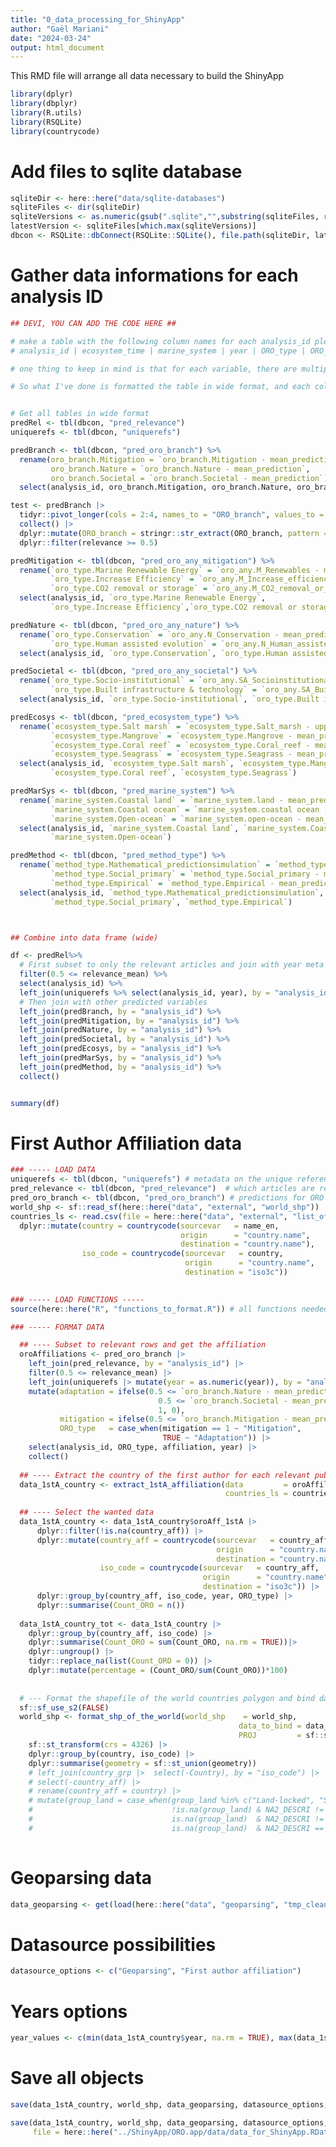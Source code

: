 ```yaml
---
title: "0_data_processing_for_ShinyApp"
author: "Gaël Mariani"
date: "2024-03-24"
output: html_document
---
```


This RMD file will arrange all data necessary to build the ShinyApp

```r
library(dplyr)
library(dbplyr)
library(R.utils)
library(RSQLite)
library(countrycode)
```


# Add files to sqlite database

```r

sqliteDir <- here::here("data/sqlite-databases")
sqliteFiles <- dir(sqliteDir)
sqliteVersions <- as.numeric(gsub(".sqlite","",substring(sqliteFiles, regexpr("_v", sqliteFiles) + 2)))
latestVersion <- sqliteFiles[which.max(sqliteVersions)]
dbcon <- RSQLite::dbConnect(RSQLite::SQLite(), file.path(sqliteDir, latestVersion), create=FALSE)

```
# Gather data informations for each analysis ID
```r

## DEVI, YOU CAN ADD THE CODE HERE ##

# make a table with the following column names for each analysis_id please:
# analysis_id | ecosystem_time | marine_system | year | ORO_type | ORO_branch | method_type

# one thing to keep in mind is that for each variable, there are multiple labels, so you won't be able to have each row be a unique analysis_id like what you requested above. The naming convention for each column in <variable name>.<label name>

# So what I've done is formatted the table in wide format, and each column contains the mean prediction for each label, and you can melt it how you want using reshape2::melt.data.frame() depending on which variables you want to look at. Or you can melt the whole thing, but knowing then that each row will have duplicate analysis_ids


# Get all tables in wide format
predRel <- tbl(dbcon, "pred_relevance") 
uniquerefs <- tbl(dbcon, "uniquerefs")

predBranch <- tbl(dbcon, "pred_oro_branch") %>%
  rename(oro_branch.Mitigation = `oro_branch.Mitigation - mean_prediction`,
         oro_branch.Nature = `oro_branch.Nature - mean_prediction`,
         oro_branch.Societal = `oro_branch.Societal - mean_prediction`) %>%
  select(analysis_id, oro_branch.Mitigation, oro_branch.Nature, oro_branch.Societal)

test <- predBranch |> 
  tidyr::pivot_longer(cols = 2:4, names_to = "ORO_branch", values_to = "relevance") |>
  collect() |> 
  dplyr::mutate(ORO_branch = stringr::str_extract(ORO_branch, pattern = "(?<=\\.).*")) |> 
  dplyr::filter(relevance >= 0.5)

predMitigation <- tbl(dbcon, "pred_oro_any_mitigation") %>%
  rename(`oro_type.Marine Renewable Energy` = `oro_any.M_Renewables - mean_prediction`,
         `oro_type.Increase Efficiency` = `oro_any.M_Increase_efficiency - mean_prediction`,
         `oro_type.CO2 removal or storage` = `oro_any.M_CO2_removal_or_storage - mean_prediction`)%>%
  select(analysis_id, `oro_type.Marine Renewable Energy`, 
         `oro_type.Increase Efficiency`,`oro_type.CO2 removal or storage`)

predNature <- tbl(dbcon, "pred_oro_any_nature") %>%
  rename(`oro_type.Conservation` = `oro_any.N_Conservation - mean_prediction`,
         `oro_type.Human assisted evolution` = `oro_any.N_Human_assisted_evolution - mean_prediction`) %>%
  select(analysis_id, `oro_type.Conservation`, `oro_type.Human assisted evolution`)

predSocietal <- tbl(dbcon, "pred_oro_any_societal") %>%
  rename(`oro_type.Socio-institutional` = `oro_any.SA_Socioinstitutional - mean_prediction`,
         `oro_type.Built infrastructure & technology` = `oro_any.SA_Built_infrastructure_and_technology - mean_prediction`) %>%
  select(analysis_id, `oro_type.Socio-institutional`, `oro_type.Built infrastructure & technology`)

predEcosys <- tbl(dbcon, "pred_ecosystem_type") %>%
  rename(`ecosystem_type.Salt marsh` = `ecosystem_type.Salt_marsh - upper_pred`,
         `ecosystem_type.Mangrove` = `ecosystem_type.Mangrove - mean_prediction`,
         `ecosystem_type.Coral reef` = `ecosystem_type.Coral_reef - mean_prediction`,
         `ecosystem_type.Seagrass` = `ecosystem_type.Seagrass - mean_prediction`)%>%
  select(analysis_id, `ecosystem_type.Salt marsh`, `ecosystem_type.Mangrove`, 
         `ecosystem_type.Coral reef`, `ecosystem_type.Seagrass`)

predMarSys <- tbl(dbcon, "pred_marine_system") %>%
  rename(`marine_system.Coastal land` = `marine_system.land - mean_prediction`,
         `marine_system.Coastal ocean` = `marine_system.coastal ocean - mean_prediction`,
         `marine_system.Open-ocean` = `marine_system.open-ocean - mean_prediction`) %>%
  select(analysis_id, `marine_system.Coastal land`, `marine_system.Coastal ocean`, 
         `marine_system.Open-ocean`)

predMethod <- tbl(dbcon, "pred_method_type") %>%
  rename(`method_type.Mathematical_predictionsimulation` = `method_type.Mathematical_predictionsimulation - mean_prediction`,
         `method_type.Social_primary` = `method_type.Social_primary - mean_prediction`,
         `method_type.Empirical` = `method_type.Empirical - mean_prediction`) %>%
  select(analysis_id, `method_type.Mathematical_predictionsimulation`, 
         `method_type.Social_primary`, `method_type.Empirical`)



## Combine into data frame (wide)

df <- predRel%>%
  # First subset to only the relevant articles and join with year meta data
  filter(0.5 <= relevance_mean) %>%
  select(analysis_id) %>%
  left_join(uniquerefs %>% select(analysis_id, year), by = "analysis_id") %>%
  # Then join with other predicted variables
  left_join(predBranch, by = "analysis_id") %>%
  left_join(predMitigation, by = "analysis_id") %>%
  left_join(predNature, by = "analysis_id") %>%
  left_join(predSocietal, by = "analysis_id") %>%
  left_join(predEcosys, by = "analysis_id") %>%
  left_join(predMarSys, by = "analysis_id") %>%
  left_join(predMethod, by = "analysis_id") %>%
  collect()


summary(df)


```


# First Author Affiliation data
```r

### ----- LOAD DATA
uniquerefs <- tbl(dbcon, "uniquerefs") # metadata on the unique references
pred_relevance <- tbl(dbcon, "pred_relevance")  # which articles are relevant to OROs
pred_oro_branch <- tbl(dbcon, "pred_oro_branch") # predictions for ORO branch
world_shp <- sf::read_sf(here::here("data", "external", "world_shp"))  # shape file of the world
countries_ls <- read.csv(file = here::here("data", "external", "list_of_countries", "sql-pays.csv"), sep = ";") |>  # Countries names
  dplyr::mutate(country = countrycode(sourcevar   = name_en,
                                      origin      = "country.name",
                                      destination = "country.name"),
                iso_code = countrycode(sourcevar   = country,
                                       origin      = "country.name",
                                       destination = "iso3c"))

  
### ----- LOAD FUNCTIONS -----
source(here::here("R", "functions_to_format.R")) # all functions needed to format data

### ----- FORMAT DATA 

  ## ---- Subset to relevant rows and get the affiliation
  oroAffiliations <- pred_oro_branch |> 
    left_join(pred_relevance, by = "analysis_id") |> 
    filter(0.5 <= relevance_mean) |> 
    left_join(uniquerefs |> mutate(year = as.numeric(year)), by = "analysis_id") |> 
    mutate(adaptation = ifelse(0.5 <= `oro_branch.Nature - mean_prediction` |
                                 0.5 <= `oro_branch.Societal - mean_prediction`,
                                 1, 0),
           mitigation = ifelse(0.5 <= `oro_branch.Mitigation - mean_prediction`, 1 ,0),
           ORO_type   = case_when(mitigation == 1 ~ "Mitigation",
                                  TRUE ~ "Adaptation")) |> 
    select(analysis_id, ORO_type, affiliation, year) |> 
    collect()
  
  ## ---- Extract the country of the first author for each relevant publications
  data_1stA_country <- extract_1stA_affiliation(data         = oroAffiliations, 
                                                countries_ls = countries_ls)
  
  ## ---- Select the wanted data
  data_1stA_country <- data_1stA_country$oroAff_1stA |> 
      dplyr::filter(!is.na(country_aff)) |> 
      dplyr::mutate(country_aff = countrycode(sourcevar   = country_aff,
                                              origin      = "country.name",
                                              destination = "country.name"),
                    iso_code = countrycode(sourcevar   = country_aff,
                                           origin      = "country.name",
                                           destination = "iso3c")) |>
      dplyr::group_by(country_aff, iso_code, year, ORO_type) |> 
      dplyr::summarise(Count_ORO = n()) 
  
  data_1stA_country_tot <- data_1stA_country |> 
    dplyr::group_by(country_aff, iso_code) |> 
    dplyr::summarise(Count_ORO = sum(Count_ORO, na.rm = TRUE))|>
    dplyr::ungroup() |> 
    tidyr::replace_na(list(Count_ORO = 0)) |> 
    dplyr::mutate(percentage = (Count_ORO/sum(Count_ORO))*100)
  
  
  # --- Format the shapefile of the world countries polygon and bind data
  sf::sf_use_s2(FALSE)
  world_shp <- format_shp_of_the_world(world_shp    = world_shp,
                                                   data_to_bind = data_1stA_country_tot,
                                                   PROJ         = sf::st_crs(world_shp)) |> 
    sf::st_transform(crs = 4326) |> 
    dplyr::group_by(country, iso_code) |> 
    dplyr::summarise(geometry = sf::st_union(geometry))
    # left_join(country_grp |>  select(-Country), by = "iso_code") |> 
    # select(-country_aff) |> 
    # rename(country_aff = country) |> 
    # mutate(group_land = case_when(group_land %in% c("Land-locked", "SIDS", "Coastal") ~ group_land,
    #                               !is.na(group_land) & NA2_DESCRI != country_aff ~ "Island",
    #                               is.na(group_land)  & NA2_DESCRI != country_aff ~ "Island",
    #                               is.na(group_land)  & NA2_DESCRI == country_aff ~ "Coastal"))
  
```

# Geoparsing data
```r
data_geoparsing <- get(load(here::here("data", "geoparsing", "tmp_clean.RData")))
```


# Datasource possibilities
```r
datasource_options <- c("Geoparsing", "First author affiliation")
```


# Years options
```r
year_values <- c(min(data_1stA_country$year, na.rm = TRUE), max(data_1stA_country$year, na.rm = TRUE))
```



# Save all objects

```r
save(data_1stA_country, world_shp, data_geoparsing, datasource_options, year_values, file = here::here("data", "data_for_ShinyApp.RData"))

save(data_1stA_country, world_shp, data_geoparsing, datasource_options, year_values, 
     file = here::here("../ShinyApp/ORO.app/data/data_for_ShinyApp.RData"))
```

